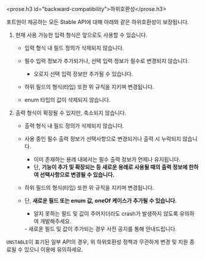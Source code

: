 
<prose.h3 id="backward-compatibility">하위호환성</prose.h3>

포트원이 제공하는 모든 Stable API에 대해 아래와 같은 하위호환성이 보장됩니다.

1. 현재 사용 가능한 입력 형식은 앞으로도 사용할 수 있습니다.
   - 입력 형식 내 필드 정의가 삭제되지 않습니다.

   - 필수 입력 정보가 추가되거나, 선택 입력 정보가 필수로 변경되지 않습니다.
     - 오로지 선택 입력 정보만 추가될 수 있습니다.

   - 하위 필드의 형식(타입) 또한 위 규칙을 지키며 변경됩니다.

   - enum 타입의 값이 삭제되지 않습니다.

2. 출력 형식이 확장될 수 있지만, 축소되지 않습니다.
   - 출력 형식 내 필드 정의가 삭제되지 않습니다.

   - 사용 중인 필수 출력 정보가 선택사항으로 변경되거나 출력 시 누락되지 않습니다.
     - 이미 존재하는 용례 내에서는 필수 출력 정보가 언제나 유지됩니다.
     - 단, **기능이 추가 및 확장되는 등 새로운 용례로 사용될 때의 출력 정보에 한하여 선택사항으로 변경될 수 있습니다.**

   - 하위 필드의 형식(타입) 또한 위 규칙을 지키며 변경됩니다.

   - 단, **새로운 필드 또는 enum 값, oneOf 케이스가 추가될 수 있습니다.**
     - 알지 못하는 필드 및 값이 주어지더라도 crash가 발생하지 않도록 유의하여 개발해주세요.
     <VersionGate v="v1">
     - 새로운 필드 및 값이 추가되는 경우 사전 공지를 통해 안내드립니다.
     </VersionGate>

`UNSTABLE`이 표기된 일부 API의 경우, 위 하위호환성 정책과 무관하게 변경 및 지원 종료될 수 있으니 이용에 유의하세요.
